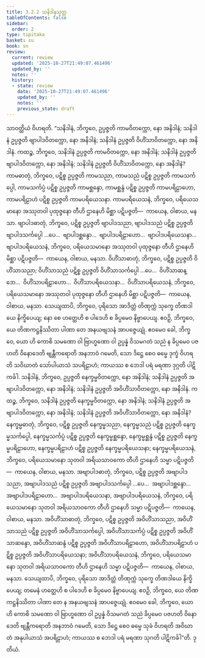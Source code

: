 ```yaml
---
title: 3.2.2 သနိဒါနသုတ္တ
tableOfContents: false
sidebar:
  order: 2
type: tipitaka
basket: su
book: sn
review:
  current: review
  updated: '2025-10-27T21:49:07.461496'
  updated_by: ''
  notes: ''
  history:
  - state: review
    date: '2025-10-27T21:49:07.461496'
    updated_by: ''
    notes: ''
    previous_state: draft
---
```



<ReviewStatus review={frontmatter.review} showDetails={true} />

<HypothesisAnnotation frontmatter={frontmatter} />

<DynamicBreadcrumb />

<Division number="96" book="sn" e="ch" v="18" p="295">

<Paragraph number="689" book="sn">
သာဝတ္ထိယံ ဝိဟရတိ. “သနိဒါနံ, ဘိက္ခဝေ, ဥပ္ပဇ္ဇတိ ကာမဝိတက္ကော, နော အနိဒါနံ; သနိဒါနံ ဥပ္ပဇ္ဇတိ ဗျာပါဒဝိတက္ကော, နော အနိဒါနံ; သနိဒါနံ ဥပ္ပဇ္ဇတိ ဝိဟိံသာဝိတက္ကော, နော အနိဒါနံ.
</Paragraph>

<Paragraph number="690" book="sn">
ကထဉ္စ, ဘိက္ခဝေ, သနိဒါနံ ဥပ္ပဇ္ဇတိ ကာမဝိတက္ကော, နော အနိဒါနံ; သနိဒါနံ ဥပ္ပဇ္ဇတိ ဗျာပါဒဝိတက္ကော, နော အနိဒါနံ; သနိဒါနံ ဥပ္ပဇ္ဇတိ ဝိဟိံသာဝိတက္ကော, နော အနိဒါနံ? ကာမဓာတုံ, ဘိက္ခဝေ, ပဋိစ္စ ဥပ္ပဇ္ဇတိ ကာမသညာ, ကာမသညံ ပဋိစ္စ ဥပ္ပဇ္ဇတိ ကာမသင်္ကပ္ပေါ, ကာမသင်္ကပ္ပံ ပဋိစ္စ ဥပ္ပဇ္ဇတိ ကာမစ္ဆန္ဒော, ကာမစ္ဆန္ဒံ ပဋိစ္စ ဥပ္ပဇ္ဇတိ ကာမပရိဠာဟော, ကာမပရိဠာဟံ ပဋိစ္စ ဥပ္ပဇ္ဇတိ ကာမပရိယေသနာ. ကာမပရိယေသနံ, ဘိက္ခဝေ, ပရိယေသမာနော အဿုတဝါ ပုထုဇ္ဇနော တီဟိ ဌာနေဟိ မိစ္ဆာ ပဋိပဇ္ဇတိ—  ကာယေန, ဝါစာယ, မနသာ.
</Paragraph>

<Paragraph number="691" book="sn">
ဗျာပါဒဓာတုံ, ဘိက္ခဝေ, ပဋိစ္စ ဥပ္ပဇ္ဇတိ ဗျာပါဒသညာ, ဗျာပါဒသညံ ပဋိစ္စ ဥပ္ပဇ္ဇတိ ဗျာပါဒသင်္ကပ္ပေါ …ပေ…  ဗျာပါဒစ္ဆန္ဒော…  ဗျာပါဒပရိဠာဟော…  ဗျာပါဒပရိယေသနာ…  ဗျာပါဒပရိယေသနံ, ဘိက္ခဝေ, ပရိယေသမာနော အဿုတဝါ ပုထုဇ္ဇနော တီဟိ ဌာနေဟိ မိစ္ဆာ ပဋိပဇ္ဇတိ—  ကာယေန, ဝါစာယ, မနသာ.
</Paragraph>

<Paragraph number="692" book="sn">
ဝိဟိံသာဓာတုံ, ဘိက္ခဝေ, ပဋိစ္စ ဥပ္ပဇ္ဇတိ ဝိဟိံသာသညာ; ဝိဟိံသာသညံ ပဋိစ္စ ဥပ္ပဇ္ဇတိ ဝိဟိံသာသင်္ကပ္ပေါ …ပေ…  ဝိဟိံသာဆန္ဒော…  ဝိဟိံသာပရိဠာဟော…  ဝိဟိံသာပရိယေသနာ…  ဝိဟိံသာပရိယေသနံ, ဘိက္ခဝေ, ပရိယေသမာနော အဿုတဝါ ပုထုဇ္ဇနော တီဟိ ဌာနေဟိ မိစ္ဆာ ပဋိပဇ္ဇတိ—  ကာယေန, ဝါစာယ, မနသာ.
</Paragraph>

<Paragraph number="693" book="sn">
သေယျထာပိ, ဘိက္ခဝေ, ပုရိသော အာဒိတ္တံ တိဏုက္ကံ သုက္ခေ တိဏဒါယေ နိက္ခိပေယျ; နော စေ ဟတ္ထေဟိ စ ပါဒေဟိ စ ခိပ္ပမေဝ နိဗ္ဗာပေယျ. ဧဝဉှိ, ဘိက္ခဝေ, ယေ တိဏကဋ္ဌနိဿိတာ ပါဏာ တေ အနယဗျသနံ အာပဇ္ဇေယျုံ. ဧဝမေဝ ခေါ, ဘိက္ခဝေ, ယော ဟိ ကောစိ သမဏော ဝါ ဗြာဟ္မဏော ဝါ ဥပ္ပန္နံ ဝိသမဂတံ သညံ န ခိပ္ပမေဝ ပဇဟတိ ဝိနောဒေတိ ဗျန္တီကရောတိ အနဘာဝံ ဂမေတိ, သော ဒိဋ္ဌေ စေဝ ဓမ္မေ ဒုက္ခံ ဝိဟရတိ သဝိဃာတံ သော်ပါယာသံ သပရိဠာဟံ; ကာယဿ စ ဘေဒါ ပရံ မရဏာ ဒုဂ္ဂတိ ပါဋိကင်္ခါ.
</Paragraph>

<Paragraph number="694" book="sn">
သနိဒါနံ, ဘိက္ခဝေ, ဥပ္ပဇ္ဇတိ နေက္ခမ္မဝိတက္ကော, နော အနိဒါနံ; သနိဒါနံ ဥပ္ပဇ္ဇတိ အဗျာပါဒဝိတက္ကော, နော အနိဒါနံ; သနိဒါနံ ဥပ္ပဇ္ဇတိ အဝိဟိံသာဝိတက္ကော, နော အနိဒါနံ.
</Paragraph>

<Paragraph number="695" book="sn">
ကထဉ္စ, ဘိက္ခဝေ, သနိဒါနံ ဥပ္ပဇ္ဇတိ နေက္ခမ္မဝိတက္ကော, နော အနိဒါနံ; သနိဒါနံ ဥပ္ပဇ္ဇတိ အဗျာပါဒဝိတက္ကော, နော အနိဒါနံ; သနိဒါနံ ဥပ္ပဇ္ဇတိ အဝိဟိံသာဝိတက္ကော, နော အနိဒါနံ? နေက္ခမ္မဓာတုံ, ဘိက္ခဝေ, ပဋိစ္စ ဥပ္ပဇ္ဇတိ နေက္ခမ္မသညာ, နေက္ခမ္မသညံ ပဋိစ္စ ဥပ္ပဇ္ဇတိ နေက္ခမ္မသင်္ကပ္ပေါ, နေက္ခမ္မသင်္ကပ္ပံ ပဋိစ္စ ဥပ္ပဇ္ဇတိ နေက္ခမ္မစ္ဆန္ဒော, နေက္ခမ္မစ္ဆန္ဒံ ပဋိစ္စ ဥပ္ပဇ္ဇတိ နေက္ခမ္မပရိဠာဟော, နေက္ခမ္မပရိဠာဟံ ပဋိစ္စ ဥပ္ပဇ္ဇတိ နေက္ခမ္မပရိယေသနာ; နေက္ခမ္မပရိယေသနံ, ဘိက္ခဝေ, ပရိယေသမာနော သုတဝါ အရိယသာဝကော တီဟိ ဌာနေဟိ သမ္မာ ပဋိပဇ္ဇတိ—  ကာယေန, ဝါစာယ, မနသာ.
</Paragraph>

<Paragraph number="696" book="sn">
အဗျာပါဒဓာတုံ, ဘိက္ခဝေ, ပဋိစ္စ ဥပ္ပဇ္ဇတိ အဗျာပါဒသညာ, အဗျာပါဒသညံ ပဋိစ္စ ဥပ္ပဇ္ဇတိ အဗျာပါဒသင်္ကပ္ပေါ …ပေ…  အဗျာပါဒစ္ဆန္ဒော…  အဗျာပါဒပရိဠာဟော…  အဗျာပါဒပရိယေသနာ, အဗျာပါဒပရိယေသနံ, ဘိက္ခဝေ, ပရိယေသမာနော သုတဝါ အရိယသာဝကော တီဟိ ဌာနေဟိ သမ္မာ ပဋိပဇ္ဇတိ—  ကာယေန, ဝါစာယ, မနသာ.
</Paragraph>

<Paragraph number="697" book="sn">
အဝိဟိံသာဓာတုံ, ဘိက္ခဝေ, ပဋိစ္စ ဥပ္ပဇ္ဇတိ အဝိဟိံသာသညာ, အဝိဟိံသာသညံ ပဋိစ္စ ဥပ္ပဇ္ဇတိ အဝိဟိံသာသင်္ကပ္ပေါ, အဝိဟိံသာသင်္ကပ္ပံ ပဋိစ္စ ဥပ္ပဇ္ဇတိ အဝိဟိံသာဆန္ဒော, အဝိဟိံသာဆန္ဒံ ပဋိစ္စ ဥပ္ပဇ္ဇတိ အဝိဟိံသာပရိဠာဟော, အဝိဟိံသာပရိဠာဟံ ပဋိစ္စ ဥပ္ပဇ္ဇတိ အဝိဟိံသာပရိယေသနာ; အဝိဟိံသာပရိယေသနံ, ဘိက္ခဝေ, ပရိယေသမာနော သုတဝါ အရိယသာဝကော တီဟိ ဌာနေဟိ သမ္မာ ပဋိပဇ္ဇတိ—  ကာယေန, ဝါစာယ, မနသာ.
</Paragraph>

<Paragraph number="698" book="sn">
သေယျထာပိ, ဘိက္ခဝေ, ပုရိသော အာဒိတ္တံ တိဏုက္ကံ သုက္ခေ တိဏဒါယေ နိက္ခိပေယျ; တမေနံ ဟတ္ထေဟိ စ ပါဒေဟိ စ ခိပ္ပမေဝ နိဗ္ဗာပေယျ. ဧဝဉှိ, ဘိက္ခဝေ, ယေ တိဏကဋ္ဌနိဿိတာ ပါဏာ တေ န အနယဗျသနံ အာပဇ္ဇေယျုံ. ဧဝမေဝ ခေါ, ဘိက္ခဝေ, ယော ဟိ ကောစိ သမဏော ဝါ ဗြာဟ္မဏော ဝါ ဥပ္ပန္နံ ဝိသမဂတံ သညံ ခိပ္ပမေဝ ပဇဟတိ ဝိနောဒေတိ ဗျန္တီကရောတိ အနဘာဝံ ဂမေတိ, သော ဒိဋ္ဌေ စေဝ ဓမ္မေ သုခံ ဝိဟရတိ အဝိဃာတံ အနုပါယာသံ အပရိဠာဟံ; ကာယဿ စ ဘေဒါ ပရံ မရဏာ သုဂတိ ပါဋိကင်္ခါ”တိ.

</Paragraph>
</Division>

<Paragraph number="699" type="center" book="sn">
ဒုတိယံ.
</Paragraph>
